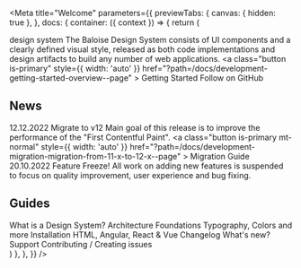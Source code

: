 
<Meta
  title="Welcome"
  parameters={{
    previewTabs: {
      canvas: { hidden: true },
    },
    docs: {
      container: ({ context }) => {
        return (
          <DocsContainer context={context}>
            <div className="my-welcome-state">
              <bal-doc-app>
                <bal-stage color="red" shape size="small">
                  <bal-stage-body>
                    <bal-logo color="white" animated color="blue"></bal-logo>
                    <bal-heading subtitle space="all" class="mt-medium">
                      design system
                    </bal-heading>
                    <bal-text size="lead" class="mt-medium">
                      The Baloise Design System consists of UI components and a clearly defined visual style, released
                      as both code implementations and design artifacts to build any number of web applications.
                    </bal-text>
                    <bal-button-group class="mt-medium">
                      <a
                        class="button is-primary"
                        style={{ width: 'auto' }}
                        href="?path=/docs/development-getting-started-overview--page"
                      >
                        Getting Started
                      </a>
                      <bal-button
                        color="info"
                        icon="github"
                        href="https://github.com/baloise-incubator/design-system"
                        target="_blank"
                      >
                        Follow on GitHub
                      </bal-button>
                    </bal-button-group>
                  </bal-stage-body>
                </bal-stage>
              </bal-doc-app>
            </div>
            <div className="my-welcome-content">
              <h2>News</h2>
              <div className="columns is-multiline">
                <div class="column">
                  <bal-card fullheight class="p-none" color="purple-2">
                    <bal-card-content>
                      <bal-text size="small" class="mb-x-small">
                        12.12.2022
                      </bal-text>
                      <bal-heading space="bottom" level="h3">
                        Migrate to v12
                      </bal-heading>
                      <bal-text space="none">
                        Main goal of this release is to improve the performance of the "First Contentful Paint".
                      </bal-text>
                      <a
                        class="button is-primary mt-normal"
                        style={{ width: 'auto' }}
                        href="?path=/docs/development-migration-migration-from-11-x-to-12-x--page"
                      >
                        Migration Guide
                      </a>
                    </bal-card-content>
                  </bal-card>
                </div>
                <div class="column">
                  <bal-card fullheight class="p-none" color="yellow-2">
                    <bal-card-content>
                      <bal-text size="small" class="mb-x-small">
                        20.10.2022
                      </bal-text>
                      <bal-heading space="bottom" level="h3">
                        Feature Freeze!
                      </bal-heading>
                      <bal-text space="none">
                        All work on adding new features is suspended to focus on quality improvement, user experience
                        and bug fixing.
                      </bal-text>
                    </bal-card-content>
                  </bal-card>
                </div>
              </div>
              <div className="my-welcome-guides">
                <h2>Guides</h2>
                <bal-list border>
                  <bal-list-item clickable href="www.baloise.com">
                    <bal-list-item-content>
                      <bal-list-item-title>What is a Design System?</bal-list-item-title>
                      <bal-list-item-subtitle>Architecture</bal-list-item-subtitle>
                    </bal-list-item-content>
                    <bal-list-item-icon right>
                      <bal-icon name="nav-go-right" size="xsmall"></bal-icon>
                    </bal-list-item-icon>
                  </bal-list-item>
                  <bal-list-item clickable href="www.baloise.com">
                    <bal-list-item-content>
                      <bal-list-item-title>Foundations</bal-list-item-title>
                      <bal-list-item-subtitle>Typography, Colors and more</bal-list-item-subtitle>
                    </bal-list-item-content>
                    <bal-list-item-icon right>
                      <bal-icon name="nav-go-right" size="xsmall"></bal-icon>
                    </bal-list-item-icon>
                  </bal-list-item>
                  <bal-list-item clickable href="www.baloise.com">
                    <bal-list-item-content>
                      <bal-list-item-title>Installation</bal-list-item-title>
                      <bal-list-item-subtitle>HTML, Angular, React & Vue</bal-list-item-subtitle>
                    </bal-list-item-content>
                    <bal-list-item-icon right>
                      <bal-icon name="nav-go-right" size="xsmall"></bal-icon>
                    </bal-list-item-icon>
                  </bal-list-item>
                  <bal-list-item clickable href="www.baloise.com">
                    <bal-list-item-content>
                      <bal-list-item-title>Changelog</bal-list-item-title>
                      <bal-list-item-subtitle>What's new?</bal-list-item-subtitle>
                    </bal-list-item-content>
                    <bal-list-item-icon right>
                      <bal-icon name="nav-go-right" size="xsmall"></bal-icon>
                    </bal-list-item-icon>
                  </bal-list-item>
                  <bal-list-item clickable href="www.baloise.com">
                    <bal-list-item-content>
                      <bal-list-item-title>Support</bal-list-item-title>
                      <bal-list-item-subtitle>Contributing / Creating issues</bal-list-item-subtitle>
                    </bal-list-item-content>
                    <bal-list-item-icon right>
                      <bal-icon name="nav-go-right" size="xsmall"></bal-icon>
                    </bal-list-item-icon>
                  </bal-list-item>
                </bal-list>
              </div>
            </div>
          </DocsContainer>
        )
      },
    },
  }}
/>
